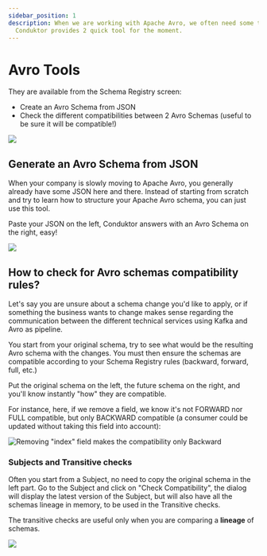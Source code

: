 ```yaml
---
sidebar_position: 1
description: When we are working with Apache Avro, we often need some tools to help us out.
  Conduktor provides 2 quick tool for the moment.
---
```



# Avro Tools

They are available from the Schema Registry screen:

- Create an Avro Schema from JSON
- Check the different compatibilities between 2 Avro Schemas \(useful to be sure it will be compatible!\)

![](../assets/assets/screenshot-2020-09-20-at-19.19.14.png)

## Generate an Avro Schema from JSON

When your company is slowly moving to Apache Avro, you generally already have some JSON here and there. Instead of starting from scratch and try to learn how to structure your Apache Avro schema, you can just use this tool.

Paste your JSON on the left, Conduktor answers with an Avro Schema on the right, easy!

![](../assets/assets/screenshot-2020-09-20-at-19.22.55.png)

## How to check for Avro schemas compatibility rules?

Let's say you are unsure about a schema change you'd like to apply, or if something the business wants to change makes sense regarding the communication between the different technical services using Kafka and Avro as pipeline.

You start from your original schema, try to see what would be the resulting Avro schema with the changes. You must then ensure the schemas are compatible according to your Schema Registry rules \(backward, forward, full, etc.\)

Put the original schema on the left, the future schema on the right, and you'll know instantly "how" they are compatible.

For instance, here, if we remove a field, we know it's not FORWARD nor FULL compatible, but only BACKWARD compatible \(a consumer could be updated without taking this field into account\):

![Removing "index" field makes the compatibility only Backward](../assets/assets/screenshot-2020-09-20-at-19.25.20.png)

### Subjects and Transitive checks

Often you start from a Subject, no need to copy the original schema in the left part. Go to the Subject and click on "Check Compatibility", the dialog will display the latest version of the Subject, but will also have all the schemas lineage in memory, to be used in the Transitive checks.

<InfoBox type="info">
  The transitive checks are useful only when you are comparing a <strong>lineage</strong> of
  schemas.
</InfoBox>

![](../assets/assets/screenshot-2020-09-20-at-19.33.50.png)
